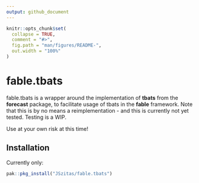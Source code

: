 ```yaml
---
output: github_document
---
```


<!-- README.md is generated from README.Rmd. Please edit that file -->

```r
knitr::opts_chunk$set(
  collapse = TRUE,
  comment = "#>",
  fig.path = "man/figures/README-",
  out.width = "100%"
)
```

# fable.tbats

fable.tbats is a wrapper around the implementation of **tbats** from the **forecast** package, 
to facilitate usage of tbats in the **fable** framework. Note that this is by no means a reimplementation - 
and this is currently not yet tested. Testing is a WIP. 

Use at your own risk at this time! 

## Installation

Currently only: 

``` r
pak::pkg_install("JSzitas/fable.tbats")
```
